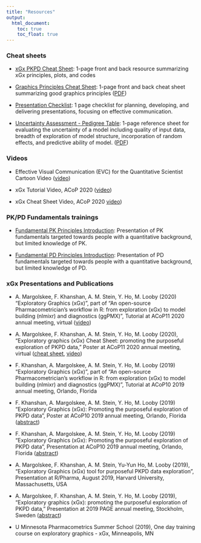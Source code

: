 ```yaml
---
title: "Resources"
output: 
  html_document:
    toc: true
    toc_float: true
---
```


### Cheat sheets

* [xGx PKPD Cheat Sheet](Resources/PKPD_Exploratory_Graphics_(xGx)_Cheat_Sheet.pdf): 1-page front and back resource summarizing xGx principles, plots, and codes

* [Graphics Principles Cheat Sheet](https://graphicsprinciples.github.io/cheatsheet.html): 1-page front and back cheat sheet summarizing good graphics principles ([PDF](https://github.com/GraphicsPrinciples/CheatSheet/blob/master/NVSCheatSheet.pdf))

* [Presentation Checklist](Resources/Presentation_Checklist_v2.03.pdf): 1 page checklist for planning, developing, and delivering presentations, focusing on effective communication.

* [Uncertainty Assessment - Pedigree Table](https://zenodo.org/record/4409236#.ZDm5J3fMKUl): 1-page reference sheet for evaluating the uncertainty of a model including quality of input data, breadth of exploration of model structure, incorporation of random effects, and predictive ability of model. ([PDF](https://zenodo.org/record/4409236/files/Uncertainty_Assessment_Pedigree_Table.pdf?download=1))

### Videos

* Effective Visual Communication (EVC) for the  Quantitative Scientist Cartoon Video ([video](https://graphicsprinciples.github.io/threelaws.html))

* xGx Tutorial Video, ACoP 2020 ([video](2020_xgx_ACoP_tutorial.html)) 

* xGx Cheat Sheet Video, ACoP 2020  [video](2020_xgx_ACoP_poster.html)) 

### PK/PD Fundamentals trainings

* [Fundamental PK Principles Introduction](Resources/FundamentalPK_AndyStein_Hackathon_2019.pptx): Presentation of PK fundamentals targeted towards people with a quantitative background, but limited knowledge of PK.

* [Fundamental PD Principles Introduction](Resources/FundamentalPD_AndyStein_Hackathon_2019.pptx): Presentation of PD fundamentals targeted towards people with a quantitative background, but limited knowledge of PD.




### xGx Presentations and Publications

* A. Margolskee, F. Khanshan, A. M. Stein, Y. Ho, M. Looby (2020) “Exploratory Graphics (xGx)”, part of “An open-source Pharmacometrician's workflow in R: from exploration (xGx) to model building (nlmixr) and diagnostics (ggPMX)”, Tutorial at ACoP11 2020 annual meeting, virtual ([video](2020_xgx_ACoP_tutorial.html)) 

* A. Margolskee, F. Khanshan, A. M. Stein, Y. Ho, M. Looby (2020), “Exploratory graphics (xGx) Cheat Sheet: promoting the purposeful exploration of PKPD data,” Poster at ACoP11 2020 annual meeting, virtual ([cheat sheet](Resources/PKPD_Exploratory_Graphics_(xGx)_Cheat_Sheet.pdf), [video](2020_xgx_ACoP_poster.html)) 

* F. Khanshan, A. Margolskee, A. M. Stein, Y. Ho, M. Looby (2019) “Exploratory Graphics (xGx)”, part of “An open-source Pharmacometrician's workflow in R: from exploration (xGx) to model building (nlmixr) and diagnostics (ggPMX)”, Tutorial at ACoP10 2019 annual meeting, Orlando, Florida 

* F. Khanshan, A. Margolskee, A. M. Stein, Y. Ho, M. Looby (2019) “Exploratory Graphics (xGx): Promoting the purposeful exploration of PKPD data”, Poster at ACoP10 2019 annual meeting, Orlando, Florida ([abstract](https://www.go-acop.org/assets/ACoP10/documents/ACoP10%20Combined%20Abstracts_2019.pdf#page=65)) 

* F. Khanshan, A. Margolskee, A. M. Stein, Y. Ho, M. Looby (2019) “Exploratory Graphics (xGx): Promoting the purposeful exploration of PKPD data”, Presentation at ACoP10 2019 annual meeting, Orlando, Florida ([abstract](https://www.go-acop.org/assets/ACoP10/documents/ACoP10%20Combined%20Abstracts_2019.pdf#page=65)) 
 
* A. Margolskee, F. Khanshan, A. M. Stein, Yu-Yun Ho, M. Looby (2019), “Exploratory Graphics (xGx) tool for purposeful PKPD data exploration”, Presentation at R/Pharma, August 2019, Harvard University, Massachusetts, USA

* A. Margolskee, F. Khanshan, A. M. Stein, Y. Ho, M. Looby (2019), “Exploratory graphics (xGx): promoting the purposeful exploration of PKPD data,” Presentation at 2019 PAGE annual meeting, Stockholm, Sweden ([abstract](https://www.page-meeting.org/default.asp?abstract=8913)) 

* U Minnesota Pharmacometrics Summer School (2019), One day training course on exploratory graphics - xGx, Minneapolis, MN 

        
        
